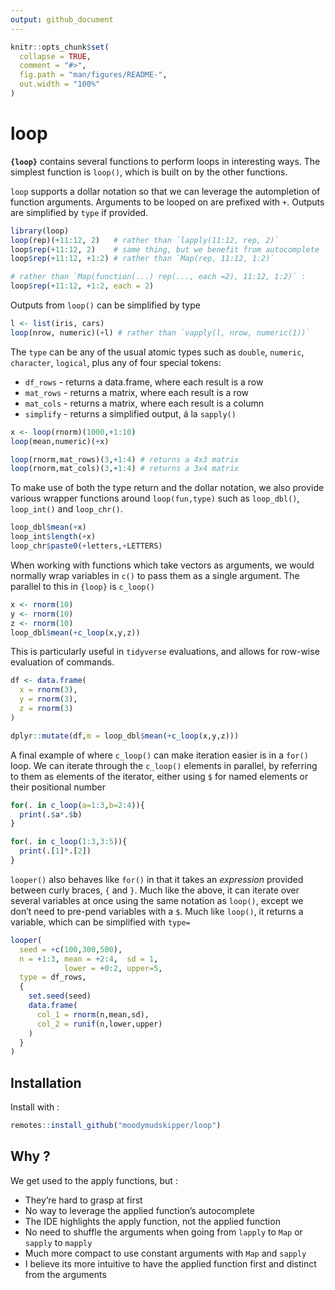 ```yaml
---
output: github_document
---
```


<!-- README.md is generated from README.Rmd. Please edit that file -->

```r
knitr::opts_chunk$set(
  collapse = TRUE,
  comment = "#>",
  fig.path = "man/figures/README-",
  out.width = "100%"
)
```

# loop

**`{loop}`** contains several functions to perform loops in interesting ways.
The simplest function is `loop()`, which is built on by the other functions.

`loop` supports a dollar notation so that we can leverage the autompletion of
function arguments. Arguments to be looped on are prefixed with `+`.
Outputs are simplified by `type` if provided.

```r
library(loop)
loop(rep)(+11:12, 2)   # rather than `lapply(11:12, rep, 2)`
loop$rep(+11:12, 2)    # same thing, but we benefit from autocomplete
loop$rep(+11:12, +1:2) # rather than `Map(rep, 11:12, 1:2)`

# rather than `Map(function(...) rep(..., each =2), 11:12, 1:2)` :
loop$rep(+11:12, +1:2, each = 2) 
```

Outputs from `loop()` can be simplified by type
```r

l <- list(iris, cars)
loop(nrow, numeric)(+l) # rather than `vapply(l, nrow, numeric(1))`
```

The `type` can be any of the usual atomic types such as `double`, 
`numeric`, `character`, `logical`, plus any of four special tokens:

 * `df_rows` - returns a data.frame, where each result is a row
 * `mat_rows` - returns a matrix, where each result is a row
 * `mat_cols` - returns a matrix, where each result is a column
 * `simplify` - returns a simplified output, á la `sapply()`

```r
x <- loop(rnorm)(1000,+1:10)
loop(mean,numeric)(+x)

loop(rnorm,mat_rows)(3,+1:4) # returns a 4x3 matrix
loop(rnorm,mat_cols)(3,+1:4) # returns a 3x4 matrix


```

To make use of both the type return and the dollar notation, we also
provide various wrapper functions around `loop(fun,type)` such as `loop_dbl()`,
`loop_int()` and `loop_chr()`.

```r
loop_dbl$mean(+x)
loop_int$length(+x)
loop_chr$paste0(+letters,+LETTERS)
```
When working with functions which take vectors as arguments, we would
normally wrap variables in `c()` to pass them as a single argument.
The parallel to this in `{loop}` is `c_loop()`

```r
x <- rnorm(10)
y <- rnorm(10)
z <- rnorm(10)
loop_dbl$mean(+c_loop(x,y,z))
```
This is particularly useful in `tidyverse` evaluations, and allows
for row-wise evaluation of commands.

```r
df <- data.frame(
  x = rnorm(3),
  y = rnorm(3),
  z = rnorm(3)
)

dplyr::mutate(df,m = loop_dbl$mean(+c_loop(x,y,z)))
```

A final example of where `c_loop()` can make iteration easier is in
a `for()` loop. We can iterate through the `c_loop()` elements in
parallel, by referring to them as elements of the iterator, either 
using `$` for named elements or their positional number

```r
for(. in c_loop(a=1:3,b=2:4)){
  print(.$a*.$b)
}

for(. in c_loop(1:3,3:5)){
  print(.[1]*.[2])
}

```



`looper()` also behaves like `for()` in that it takes an _expression_ 
provided between curly braces, `{` and `}`. Much like the above, it 
can iterate over several variables at once using the same notation 
as `loop()`, except we don't need to pre-pend variables with a `$`.
Much like `loop()`, it returns a variable, which can be simplified with
`type=`
```r
looper(
  seed = +c(100,300,500),
  n = +1:3, mean = +2:4,  sd = 1,
            lower = +0:2, upper=5,
  type = df_rows,
  {
    set.seed(seed)
    data.frame(
      col_1 = rnorm(n,mean,sd),
      col_2 = runif(n,lower,upper)
    )
  }
)
```


## Installation

Install with :

``` r
remotes::install_github("moodymudskipper/loop")
```

## Why ?

We get used to the apply functions, but : 

* They're hard to grasp at first
* No way to leverage the applied function's autocomplete
* The IDE highlights the apply function, not the applied function
* No need to shuffle the arguments when going from `lapply` to `Map` or `sapply` to `mapply`
* Much more compact to use constant arguments with `Map` and `sapply`
* I believe its more intuitive to have the applied function first and distinct from the arguments
